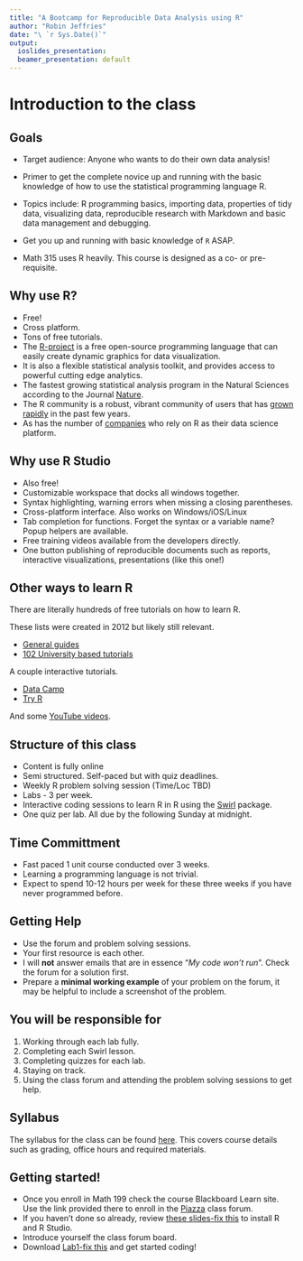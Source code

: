 ```yaml
---
title: "A Bootcamp for Reproducible Data Analysis using R"
author: "Robin Jeffries"
date: "\ `r Sys.Date()`"
output:
  ioslides_presentation:
  beamer_presentation: default
---
```


# Introduction to the class

## Goals 

- Target audience: Anyone who wants to do their own data analysis!

- Primer to get the complete novice up and running with the basic knowledge of how to use the statistical programming language R. 
- Topics include: R programming basics, importing data, properties of tidy data, visualizing data, reproducible research with Markdown and basic data management and debugging. 

- Get you up and running with basic knowledge of `R` ASAP.
- Math 315 uses R heavily. This course is designed as a co- or pre-requisite. 


## Why use R? 
- Free!
- Cross platform. 
- Tons of free tutorials. 
- The [R-project](http://www.r-project.org/) is a free open-source programming language that can easily create dynamic graphics for data visualization. 
- It is also a flexible statistical analysis toolkit, and provides access to powerful cutting edge analytics. 
- The fastest growing statistical analysis program in the Natural Sciences according to the Journal [Nature](http://www.nature.com/news/programming-tools-adventures-with-r-1.16609).
- The R community is a robust, vibrant community of users that has [grown rapidly](http://blog.revolutionanalytics.com/2015/05/r-tops-2015-kdnuggets-software-poll-.html) in the past few years. 
- As has the number of [companies](http://www.revolutionanalytics.com/companies-using-r) who rely on R as their data science platform. 


##  Why use R Studio
- Also free!
- Customizable workspace that docks all windows together. 
- Syntax highlighting, warning errors when missing a closing parentheses. 
- Cross-platform interface. Also works on Windows/iOS/Linux
- Tab completion for functions. Forget the syntax or a variable name? Popup helpers are available. 
- Free training videos available from the developers directly.
- One button publishing of reproducible documents such as reports, interactive visualizations, presentations (like this one!)


## Other ways to learn R
There are literally hundreds of free tutorials on how to learn R. 

These lists were created in 2012 but likely still relevant. 

- [General guides](http://pairach.com/2012/06/17/r_tutorials_non-uni/)  
- [102 University based tutorials](http://pairach.com/2012/02/26/r-tutorials-from-universities-around-the-world/)
 
A couple interactive tutorials. 

- [Data Camp](https://www.datacamp.com/)
- [Try R](http://tryr.codeschool.com/)

And some [YouTube videos](https://www.youtube.com/channel/UCaNIxVagLhqupvUiDK01Mgg).

## Structure of this class
* Content is fully online
* Semi structured. Self-paced but with quiz deadlines. 
* Weekly R problem solving session (Time/Loc TBD)
* Labs - 3 per week.
* Interactive coding sessions to learn R in R using the [Swirl](http://swirlstats.com/) package.
* One quiz per lab. All due by the following Sunday at midnight. 


## Time Committment
* Fast paced 1 unit course conducted over 3 weeks. 
* Learning a programming language is not trivial.
* Expect to spend 10-12 hours per week for these three weeks if you have never programmed before. 

## Getting Help
* Use the forum and problem solving sessions.
* Your first resource is each other. 
* I will **not** answer emails that are in essence "_My code won't run_". Check the forum for a solution first. 
* Prepare a **minimal working example** of your problem on the forum, it may be helpful to include a screenshot of the problem. 


## You will be responsible for

1. Working through each lab fully. 
2. Completing each Swirl lesson. 
3. Completing quizzes for each lab. 
4. Staying on track. 
5. Using the class forum and attending the problem solving sessions to get help.

## Syllabus

The syllabus for the class can be found [here](). This covers course details such as grading, office hours and required materials.

## Getting started!
* Once you enroll in Math 199 check the course Blackboard Learn site. Use the link provided there to enroll in the [Piazza](https://piazza.com/account/login) class forum.
* If you haven't done so already, review [these slides-fix this]() to install R and R Studio.
* Introduce yourself the class forum board. 
* Download [Lab1-fix this]() and get started coding! 

